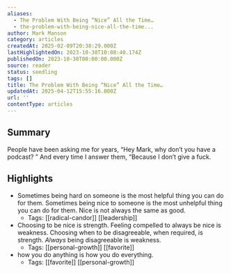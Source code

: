 ```yaml
---
aliases:
  - The Problem With Being “Nice” All the Time…
  - the-problem-with-being-nice-all-the-time...
author: Mark Manson
category: articles
createdAt: 2025-02-09T20:38:29.000Z
lastHighlightedOn: 2023-10-30T10:08:40.174Z
publishedOn: 2023-10-30T00:00:00.000Z
source: reader
status: seedling
tags: []
title: The Problem With Being “Nice” All the Time…
updatedAt: 2025-04-12T15:55:16.000Z
url: ''
contentType: articles
---
```

## Summary

People have been asking me for years, “Hey Mark, why don’t you have a podcast? ” And every time I answer them, “Because I don’t give a fuck.

## Highlights

- Sometimes being hard on someone is the most helpful thing you can do for them. Sometimes being nice to someone is the most unhelpful thing you can do for them.
  Nice is not always the same as good.
    - Tags: [[radical-candor]] [[leadership]]
- Choosing to be nice is strength. Feeling compelled to always be nice is weakness.
  Choosing when to be disagreeable, when required, is strength. _Always_ being disagreeable is weakness.
    - Tags: [[personal-growth]] [[favorite]]
- how you do anything is how you do everything.
    - Tags: [[favorite]] [[personal-growth]]

